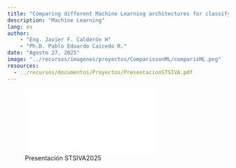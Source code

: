 ```yaml
---
title: "Comparing different Machine Learning architectures for classifying medical terms in Colombian sign language"
description: "Machine Learning"
lang: es
author:
    - "Eng. Javier F. Calderón H"
    - "Ph.D. Pablo Eduardo Caicedo R."
date: "Agosto 27, 2025"
image: "../recursos/imagenes/proyectos/ComparissonML/comparisML.png"
resources:
  - ../recursos/documentos/Proyectos/PresentacionSTSIVA.pdf
---
```


![Presentación STSIVA2025](../recursos/documentos/Proyectos/PresentacionSTSIVA.pdf){download="PresentacionSTSIVA.pdf"}